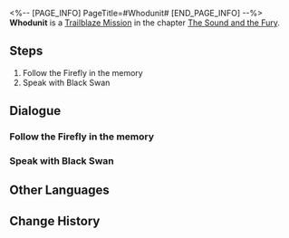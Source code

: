 <%-- [PAGE_INFO]
PageTitle=#Whodunit#
[END_PAGE_INFO] --%>
{{Stub|Dialogue, characters, and location(s)}}
{{Mission Infobox
|id            = 1030702
|title         = 
|image         = Mission Whodunit.png
|type          = Trailblaze
|event_name    = 
|chapter       = The Sound and the Fury
|requirements  = [[Trailblaze Mission]] ''[[Whodunit]]'' completed
|summary       = <!--official mission summary from Fate's Atlas-->
|characters    = <!--characters that appear in this mission-->
|startLocation = <!--location as it intially appears on the mission screen-->
|world         = <!--i.e. Penacony-->
|area          = <!--i.e. A Child's Dream-->
|prev          = 
|next          = Whodunit
|exp           = 
|credits       = 
|stellarJade   = 
|other         = 
}}
'''Whodunit''' is a [[Trailblaze Mission]] in the chapter [[The Sound and the Fury]].

==Steps==
# Follow the Firefly in the memory
# Speak with Black Swan

<!--
==Gameplay Notes==

--><!--
==Trial Character==

-->
==Dialogue==
{{Stub Dialogue}}
{{Dialogue Start}}
:{{tx}}
{{Dialogue End}}

===Follow the Firefly in the memory===
{{Mission Description|type=trailblaze|location=<!--to be added-->|update|Black Swan tells you that you should evacuate as quickly as possible. But, as you are evacuating, you may be fortunate enough to find some traces left by Firefly that could help unravel the truth behind this sudden demise.<br />You finally reach the area that Black Swan was talking about. From there, the Memokeeper reproduces the memories related to Firefly &mdash; Try to iron out the truth behind this murder.}}
{{Dialogue Start}}
:{{tx}}
{{Dialogue End}}

===Speak with Black Swan===
{{Mission Description|type=trailblaze|location=<!--to be added-->|update|Black Swan tells you that you should evacuate as quickly as possible. But, as you are evacuating, you may be fortunate enough to find some traces left by Firefly that could help unravel the truth behind this sudden demise.<br />You finally reach the area that Black Swan was talking about. From there, the Memokeeper reproduces the memories related to Firefly &mdash; Let's hope that these traces can enlighten your thoughts.}}
{{Dialogue Start}}
:{{tx}}
{{Dialogue End}}

==Other Languages==
{{Other Languages
|en   = Whodunit
|zhs  = 是谁杀死了…
|zht  = 是誰殺死了……
|ja   = 誰が殺した…
|ko   = 누가 죽였는가…
|es   = ¿Quién es el culpable?
|fr   = Les Experts : Penacony
|ru   = А убийца кто?..
|th   = ใครคือผู้เข่นฆ่า...
|vi   = Ai Là Thủ Phạm...
|de   = Wer ist der Mörder?
|id   = Siapa yang Menghabisi ....
|pt   = Quem foi?
}}

==Change History==
{{Change History|2.0}}
